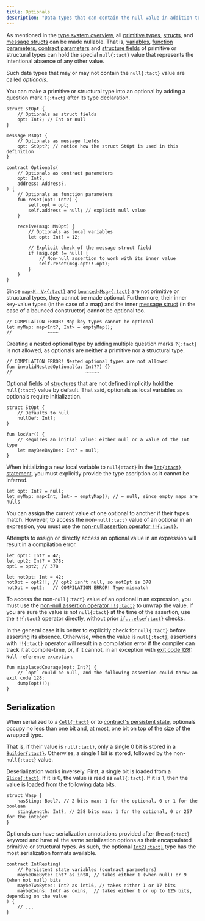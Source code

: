```yaml
---
title: Optionals
description: "Data types that can contain the null value in addition to values of their encapsulated primitive or structural types."
---
```


As mentioned in the [type system overview](/book/types#optionals), all [primitive types](/book/types#primitive-types), [structs][struct], and [message structs][message] can be made nullable. That is, [variables](/book/statements#let), [function parameters](/book/functions), [contract parameters](/book/contracts#parameters) and [structure fields][structure] of primitive or structural types can hold the special `null{:tact}` value that represents the intentional absence of any other value.

Such data types that may or may not contain the `null{:tact}` value are called _optionals_.

You can make a primitive or structural type into an optional by adding a question mark `?{:tact}` after its type declaration.

```tact
struct StOpt {
    // Optionals as struct fields
    opt: Int?; // Int or null
}

message MsOpt {
    // Optionals as message fields
    opt: StOpt?; // notice how the struct StOpt is used in this definition
}

contract Optionals(
    // Optionals as contract parameters
    opt: Int?,
    address: Address?,
) {
    // Optionals as function parameters
    fun reset(opt: Int?) {
        self.opt = opt;
        self.address = null; // explicit null value
    }

    receive(msg: MsOpt) {
        // Optionals as local variables
        let opt: Int? = 12;

        // Explicit check of the message struct field
        if (msg.opt != null) {
            // Non-null assertion to work with its inner value
            self.reset(msg.opt!!.opt);
        }
    }
}
```

Since [`map<K, V>{:tact}`](/book/maps) and [`bounced<Msg>{:tact}`](/book/bounced) are not primitive or structural types, they cannot be made optional. Furthermore, their inner key-value types (in the case of a map) and the inner [message struct][message] (in the case of a bounced constructor) cannot be optional too.

```tact
// COMPILATION ERROR! Map key types cannot be optional
let myMap: map<Int?, Int> = emptyMap();
//             ~~~~
```

Creating a nested optional type by adding multiple question marks `?{:tact}` is not allowed, as optionals are neither a primitive nor a structural type.

```tact
// COMPILATION ERROR! Nested optional types are not allowed
fun invalidNestedOptional(a: Int??) {}
//                           ~~~~~
```

Optional fields of [structures][structure] that are not defined implicitly hold the `null{:tact}` value by default. That said, optionals as local variables as optionals require initialization.

```tact
struct StOpt {
    // Defaults to null
    nullDef: Int?;
}

fun locVar() {
    // Requires an initial value: either null or a value of the Int type
    let mayBeeBayBee: Int? = null;
}
```

When initializing a new local variable to `null{:tact}` in the [`let{:tact}` statement](/book/statements#let), you must explicitly provide the type ascription as it cannot be inferred.

```tact
let opt: Int? = null;
let myMap: map<Int, Int> = emptyMap(); // = null, since empty maps are nulls
```

You can assign the current value of one optional to another if their types match. However, to access the non-`null{:tact}` value of an optional in an expression, you must use the [non-null assertion operator `!!{:tact}`](/book/operators#unary-non-null-assert).

Attempts to assign or directly access an optional value in an expression will result in a compilation error.

```tact
let opt1: Int? = 42;
let opt2: Int? = 378;
opt1 = opt2; // 378

let notOpt: Int = 42;
notOpt = opt2!!; // opt2 isn't null, so notOpt is 378
notOpt = opt2;   // COMPILATION ERROR! Type mismatch
```

To access the non-`null{:tact}` value of an optional in an expression, you must use the [non-null assertion operator `!!{:tact}`](/book/operators#unary-non-null-assert) to unwrap the value. If you are sure the value is not `null{:tact}` at the time of the assertion, use the `!!{:tact}` operator directly, without prior [`if...else{:tact}`](/book/statements#if-else) checks.

In the general case it is better to explicitly check for `null{:tact}` before asserting its absence. Otherwise, when the value is `null{:tact}`, assertions with `!!{:tact}` operator will result in a compilation error if the compiler can track it at compile-time, or, if it cannot, in an exception with [exit code 128](/book/exit-codes#128): `Null reference exception`.

```tact
fun misplacedCourage(opt: Int?) {
    // `opt` could be null, and the following assertion could throw an exit code 128:
    dump(opt!!);
}
```

## Serialization

When serialized to a [`Cell{:tact}`][cell] or to [contract's persistent state](/book/contracts#variables), optionals occupy no less than one bit and, at most, one bit on top of the size of the wrapped type.

That is, if their value is `null{:tact}`, only a single 0 bit is stored in a [`Builder{:tact}`][builder]. Otherwise, a single 1 bit is stored, followed by the non-`null{:tact}` value.

Deserialization works inversely. First, a single bit is loaded from a [`Slice{:tact}`][slice]. If it is 0, the value is read as `null{:tact}`. If it is 1, then the value is loaded from the following data bits.

```tact
struct Wasp {
    hasSting: Bool?, // 2 bits max: 1 for the optional, 0 or 1 for the boolean
    stingLength: Int?, // 258 bits max: 1 for the optional, 0 or 257 for the integer
}
```

Optionals can have serialization annotations provided after the `as{:tact}` keyword and have all the same serialization options as their encapsulated primitive or structural types. As such, the optional [`Int?{:tact}`](/book/integers) type has the most serialization formats available.

```tact
contract IntResting(
    // Persistent state variables (contract parameters)
    maybeOneByte: Int? as int8, // takes either 1 (when null) or 9 (when not null) bits
    maybeTwoBytes: Int? as int16, // takes either 1 or 17 bits
    maybeCoins: Int? as coins,  // takes either 1 or up to 125 bits, depending on the value
) {
    // ...
}
```

[cell]: /book/cells#cells
[builder]: /book/cells#builders
[slice]: /book/cells#slices
[struct]: /book/structs-and-messages#structs
[message]: /book/structs-and-messages#messages
[structure]: /book/structs-and-messages
